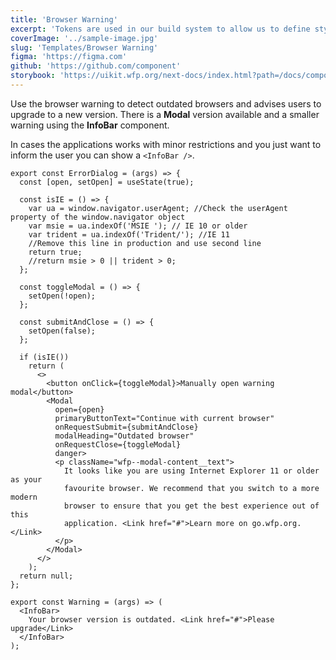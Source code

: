 ```yaml
---
title: 'Browser Warning'
excerpt: 'Tokens are used in our build system to allow us to define styles once. This way they can be consumed across all plattforms and keep the design system consistent.'
coverImage: '../sample-image.jpg'
slug: 'Templates/Browser Warning'
figma: 'https://figma.com'
github: 'https://github.com/component'
storybook: 'https://uikit.wfp.org/next-docs/index.html?path=/docs/components-button--button-regular'
---
```


Use the browser warning to detect outdated browsers and advises users to upgrade to a new version. There is a **Modal** version available and a smaller warning using the **InfoBar** component.

In cases the applications works with minor restrictions and you just want to inform the user you can show a `<InfoBar />`.

```
export const ErrorDialog = (args) => {
  const [open, setOpen] = useState(true);

  const isIE = () => {
    var ua = window.navigator.userAgent; //Check the userAgent property of the window.navigator object
    var msie = ua.indexOf('MSIE '); // IE 10 or older
    var trident = ua.indexOf('Trident/'); //IE 11
    //Remove this line in production and use second line
    return true;
    //return msie > 0 || trident > 0;
  };

  const toggleModal = () => {
    setOpen(!open);
  };

  const submitAndClose = () => {
    setOpen(false);
  };

  if (isIE())
    return (
      <>
        <button onClick={toggleModal}>Manually open warning modal</button>
        <Modal
          open={open}
          primaryButtonText="Continue with current browser"
          onRequestSubmit={submitAndClose}
          modalHeading="Outdated browser"
          onRequestClose={toggleModal}
          danger>
          <p className="wfp--modal-content__text">
            It looks like you are using Internet Explorer 11 or older as your
            favourite browser. We recommend that you switch to a more modern
            browser to ensure that you get the best experience out of this
            application. <Link href="#">Learn more on go.wfp.org.</Link>
          </p>
        </Modal>
      </>
    );
  return null;
};

export const Warning = (args) => (
  <InfoBar>
    Your browser version is outdated. <Link href="#">Please upgrade</Link>
  </InfoBar>
);

```
